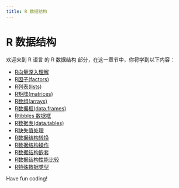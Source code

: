 ```yaml
---
title: R 数据结构
---
```


# R 数据结构

欢迎来到 R 语言 的 R 数据结构 部分，在这一章节中，你将学到以下内容：

- [R向量深入理解](./0-r-vector-in-depth-understanding.mdx)
- [R因子(factors)](./1-r-factors.mdx)
- [R列表(lists)](./2-rlists.mdx)
- [R矩阵(matrices)](./3-r-matrices.mdx)
- [R数组(arrays)](./4-rarrays.mdx)
- [R数据框(data.frames)](./5-r-dataframes.mdx)
- [Rtibbles 数据框](./6-r---tibbles-data-frame.mdx)
- [R数据表(data.tables)](./7-r-data-table-datatables.mdx)
- [R缺失值处理](./8-r-missing-value-handling.mdx)
- [R数据结构转换](./9-r-data-structure-conversion.mdx)
- [R数据结构操作](./10-rdata-structure-operations.mdx)
- [R数据结构嵌套](./11-r-data-structure-nesting.mdx)
- [R数据结构性能比较](./12-r-data-structure-performance-comparison.mdx)
- [R特殊数据类型](./13-rspecial-data-types.mdx)

Have fun coding!